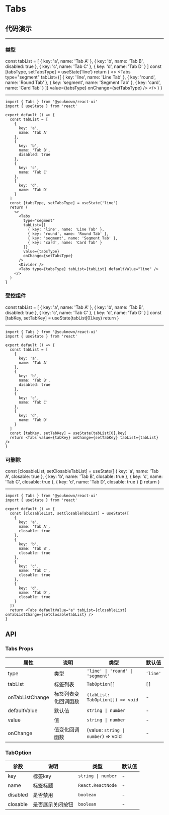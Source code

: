 # Tabs

## 代码演示


---

### 类型

  const tabList = [
    {
      key: 'a',
      name: 'Tab A'
    },
    {
      key: 'b',
      name: 'Tab B',
      disabled: true
    },
    {
      key: 'c',
      name: 'Tab C'
    },
    {
      key: 'd',
      name: 'Tab D'
    }
  ]
  const [tabsType, setTabsType] = useState('line')
  return (
    <>
      <Tabs
        type="segment"
        tabList={[
          { key: 'line', name: 'Line Tab' },
          { key: 'round', name: 'Round Tab' },
          { key: 'segment', name: 'Segment Tab' },
          { key: 'card', name: 'Card Tab' }
        ]}
        value={tabsType}
        onChange={setTabsType}
      />
      <Divider />
      <Tabs type={tabsType} tabList={tabList} defaultValue="a" />
    </>
  )
}

<BasicUsage />

---

```tsx
import { Tabs } from '@youknown/react-ui'
import { useState } from 'react'

export default () => {
  const tabList = [
    {
      key: 'a',
      name: 'Tab A'
    },
    {
      key: 'b',
      name: 'Tab B',
      disabled: true
    },
    {
      key: 'c',
      name: 'Tab C'
    },
    {
      key: 'd',
      name: 'Tab D'
    }
  ]
  const [tabsType, setTabsType] = useState('line')
  return (
    <>
      <Tabs
        type="segment"
        tabList={[
          { key: 'line', name: 'Line Tab' },
          { key: 'round', name: 'Round Tab' },
          { key: 'segment', name: 'Segment Tab' },
          { key: 'card', name: 'Card Tab' }
        ]}
        value={tabsType}
        onChange={setTabsType}
      />
      <Divider />
      <Tabs type={tabsType} tabList={tabList} defaultValue="line" />
    </>
  )
}
```

### 受控组件

  const tabList = [
    {
      key: 'a',
      name: 'Tab A'
    },
    {
      key: 'b',
      name: 'Tab B',
      disabled: true
    },
    {
      key: 'c',
      name: 'Tab C'
    },
    {
      key: 'd',
      name: 'Tab D'
    }
  ]
  const [tabKey, setTabKey] = useState(tabList[0].key)
  return <Tabs value={tabKey} onChange={setTabKey} tabList={tabList} />
}

<Controllable />

---

```tsx
import { Tabs } from '@youknown/react-ui'
import { useState } from 'react'

export default () => {
  const tabList = [
    {
      key: 'a',
      name: 'Tab A'
    },
    {
      key: 'b',
      name: 'Tab B',
      disabled: true
    },
    {
      key: 'c',
      name: 'Tab C'
    },
    {
      key: 'd',
      name: 'Tab D'
    }
  ]
  const [tabKey, setTabKey] = useState(tabList[0].key)
  return <Tabs value={tabKey} onChange={setTabKey} tabList={tabList} />
}
```

### 可删除

  const [closableList, setClosableTabList] = useState([
    {
      key: 'a',
      name: 'Tab A',
      closable: true
    },
    {
      key: 'b',
      name: 'Tab B',
      closable: true
    },
    {
      key: 'c',
      name: 'Tab C',
      closable: true
    },
    {
      key: 'd',
      name: 'Tab D',
      closable: true
    }
  ])
  return <Tabs defaultValue="a" tabList={closableList} onTabListChange={setClosableTabList} />
}

<Closable />

---

```tsx
import { Tabs } from '@youknown/react-ui'
import { useState } from 'react'

export default () => {
  const [closableList, setClosableTabList] = useState([
    {
      key: 'a',
      name: 'Tab A',
      closable: true
    },
    {
      key: 'b',
      name: 'Tab B',
      closable: true
    },
    {
      key: 'c',
      name: 'Tab C',
      closable: true
    },
    {
      key: 'd',
      name: 'Tab D',
      closable: true
    }
  ])
  return <Tabs defaultValue="a" tabList={closableList} onTabListChange={setClosableTabList} />
}
```

## API

### Tabs Props

| 属性            | 说明                 | 类型                                | 默认值   |
| --------------- | -------------------- | ----------------------------------- | -------- |
| type            | 类型                 | `'line' \| 'round' \| 'segment'`    | `'line'` |
| tabList         | 标签列表             | `TabOption[]`                       | `[]`     |
| onTabListChange | 标签列表变化回调函数 | `(tabList: TabOption[]) => void`    | -        |
| defaultValue    | 默认值               | `string \| number`                  | -        |
| value           | 值                   | `string \| number`                  | -        |
| onChange        | 值变化回调函数       | (value: `string \| number`) => void | -        |

### TabOption

| 参数     | 说明             | 类型               | 默认值 |
| -------- | ---------------- | ------------------ | ------ |
| key      | 标签key          | `string \| number` | -      |
| name     | 标签标题         | `React.ReactNode`  | -      |
| disabled | 是否禁用         | `boolean`          | -      |
| closable | 是否展示关闭按钮 | `boolean`          | -      |
